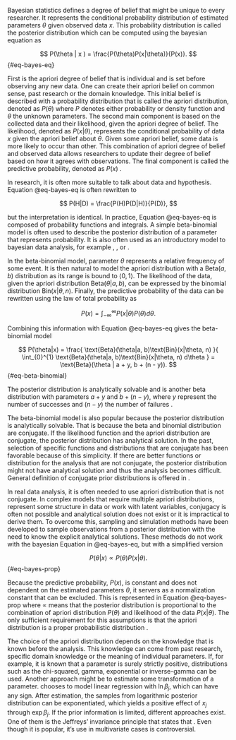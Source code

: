 Bayesian statistics defines a degree of belief that might be unique to every researcher. It represents the conditional probability distribution of estimated parameters $\theta$ given observed data $x$. This probability distribution is called the posterior distribution which can be computed using the bayesian equation \parencite[Page 35]{Marek2012_Pravdepodobnost} as 

$$
P(\theta | x ) = \frac{P(\theta)P(x|\theta)}{P(x)}.
$$ {#eq-bayes-eq}

First is the apriori degree of belief that is individual and is set before observing any new data. One can create their apriori belief on common sense, past research or the domain knowledge. This initial belief is described with a probability distribution that is called the apriori distribution, denoted as $P(\theta)$ where $P$ denotes either probability or density function and $\theta$ the unknown parameters. The second main component is based on the collected data and their likelihood, given the apriori degree of belief. The likelihood, denoted as $P(x|\theta)$, represents the conditional probability of data $x$ given the apriori belief about $\theta$. Given some apriori belief, some
data is more likely to occur than other. This combination of apriori degree of belief and observed data allows researchers to
update their degree of belief based on how it agrees with observations. The final component is called the predictive probability, denoted as $P(x)$ \parencite[Chap. 6]{Hebak2013_StatistickeMysleniNastroje}.

In research, it is often more suitable to talk about data and hypothesis. Equation @eq-bayes-eq is often rewritten to

$$
P(H|D) = \frac{P(H)P(D|H)}{P(D)},
$$

but the interpretation is identical. In practice, Equation @eq-bayes-eq is composed of probability functions and integrals. A simple
beta-binomial model is often used to describe the posterior distribution of a parameter that represents probability. It is also often used as an introductory model to bayesian data analysis, for example \parencite[Page 155]{Hebak2013_StatistickeMysleniNastroje}, 
\parencite[Chap. 2.1]{Gelman2014_BayesianDataAnalysis}, or 
\parencite[Chap. 6]{Kruschke2015_DoingBayesianData}.

In the beta-binomial model, parameter $\theta$ represents a relative frequency of some event. It is then natural to model the apriori distribution
with a $\text{Beta}(a, b)$ distribution as its range is bound to $\left< 0, 1\right>$. The likelihood of the data, given the apriori distribution
$\text{Beta}(\theta|a, b)$, can be expressed by the binomial distribution $\text{Bin}(x|\theta, n)$. Finally, the predictive probability of the data can be rewritten using the law of total probability \parencite[Page 54]{Marek2012_Pravdepodobnost} as

$$
P(x) = \int_{-\infty}^{\infty} P(x|\theta)P(\theta) d\theta.
$$

Combining this information with Equation @eq-bayes-eq gives the beta-binomial model

$$
P(\theta|x) = \frac{
    \text{Beta}(\theta|a, b)\text{Bin}(x|\theta, n)
}{
    \int_{0}^{1} \text{Beta}(\theta|a, b)\text{Bin}(x|\theta, n) d\theta
} = \text{Beta}(\theta | a + y, b + (n - y)).
$$ {#eq-beta-binomial}

The posterior distribution is analytically solvable and is another beta distribution with parameters $a + y$ and $b + (n - y)$, 
where $y$ represent the number of successes and $(n - y)$ the number of failures \parencite[Chap. 6.5.2]{Hebak2013_StatistickeMysleniNastroje}.

The beta-binomial model is also popular because the posterior distribution is analytically solvable. That is because the
beta and binomial distribution are conjugate. If the likelihood function and the apriori distribution are conjugate, the posterior
distribution has analytical solution. In the past, selection of specific functions and distributions that are conjugate has been
favorable because of this simplicity. If there are better functions or distribution for the analysis that are not conjugate,
the posterior distribution might not have analytical solution and thus the analysis becomes difficult. General definition
of conjugate prior distributions is offered in \parencite[Chap. 2.4]{Gelman2014_BayesianDataAnalysis}. 

In real data analysis, it is often needed to use apriori distribution that is not conjugate. In complex models that require multiple
apriori distributions, represent some structure in data or work with latent variables, conjugacy is often not possible and analytical
solution does not exist or it is impractical to derive them. To overcome this, sampling and simulation methods have been developed to
sample observations from a posterior distribution with the need to know the explicit analytical solutions. These methods do not work
with the bayesian Equation in @eq-bayes-eq, but with a simplified version 

$$
P(\theta | x ) \propto P(\theta)P(x|\theta).
$$ {#eq-bayes-prop}

Because the predictive probability, $P(x)$, is constant and does not dependent on the estimated parameters $\theta$, it servers as a
normalization constant that can be excluded. This is represented in Equation @eq-bayes-prop where $\propto$ means that the posterior distribution
is proportional to the combination of apriori distribution $P(\theta)$ and likelihood of the data $P(x|\theta)$. The only sufficient
requirement for this assumptions is that the apriori distribution is a proper probabilistic distribution 
\parencite[Chap. 6.8]{Hebak2013_StatistickeMysleniNastroje}.

The choice of the apriori distribution depends on the knowledge that is known before the analysis. This knowledge can come from past research,
specific domain knowledge or the meaning of individual parameters. If, for example, it is known that a parameter is surely strictly positive,
distributions such as the chi-squared, gamma, exponential or inverse-gamma can be used. Another approach might be to estimate some
transformation of a parameter. \parencite[Chap. 4.4]{McElreath2020_StatisticalRethinkingBayesian} chooses to model linear regression with
$\ln \beta_j$, which can have any sign. After estimation, the samples from logarithmic posterior distribution can be 
exponentiated, which yields a positive effect of $x_j$ through $\exp \beta_j$. If the prior information is limited, different approaches
exist. One of them is the Jeffreys' invariance
principle that states that \enquote{any rule for determining the prior density for $P(\theta)$ should yield an equivalent result if applied
to a transformed parameter} \parencite[Chap. 2.8]{Gelman2014_BayesianDataAnalysis}. Even though it is popular, it's use in multivariate
cases is controversial.

